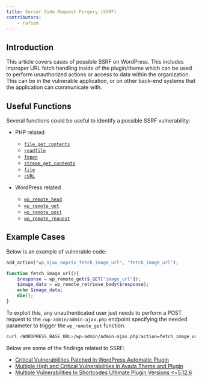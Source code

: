 ```yaml
---
title: Server Side Request Forgery (SSRF)
contributors:
    - rafiem
---
```




## Introduction

This article covers cases of possible SSRF on WordPress. This includes improper URL fetch handling inside of the plugin/theme which can be used to perform unauthorized actions or access to data within the organization. This can be in the vulnerable application, or on other back-end systems that the application can communicate with.

<LinkCard
  title="Learn how to secure your code against Server Side Request Forgery"
  href="/academy/wordpress/securing-code/server-side-request-forgery/"
/>

## Useful Functions

Several functions could be useful to identify a possible SSRF vulnerability:

- PHP related
    - [`file_get_contents`](https://www.php.net/manual/en/function.file-get-contents.php)
    - [`readfile`](https://www.php.net/manual/en/function.readfile.php)
    - [`fopen`](https://www.php.net/manual/en/function.fopen.php)
    - [`stream_get_contents`](https://www.php.net/manual/en/function.stream-get-contents.php)
    - [`file`](https://www.php.net/manual/en/function.file.php)
    - [`cURL`](https://www.php.net/manual/en/book.curl.php)

- WordPress related
    - [`wp_remote_head`](https://developer.wordpress.org/reference/functions/wp_remote_head/)
    - [`wp_remote_get`](https://developer.wordpress.org/reference/functions/wp_remote_get/)
    - [`wp_remote_post`](https://developer.wordpress.org/reference/functions/wp_remote_post/)
    - [`wp_remote_request`](https://developer.wordpress.org/reference/functions/wp_remote_request/)


## Example Cases

Below is an example of vulnerable code:

```php
add_action("wp_ajax_nopriv_fetch_image_url", "fetch_image_url");

function fetch_image_url(){
    $response = wp_remote_get($_GET["image_url"]);
    $image_data = wp_remote_retrieve_body($response);
    echo $image_data;
    die();
}
```

To exploit this, any unauthenticated user just needs to perform a POST request to the `/wp-admin/admin-ajax.php` endpoint specifying the needed parameter to trigger the `wp_remote_get` function.

```bash
curl <WORDPRESS_BASE_URL>/wp-admin/admin-ajax.php?action=fetch_image_url&image_url=<LOCAL_SERVICE_ON_THE_SERVER_OR_NETWORK>
```

Below are some of the findings related to SSRF:

- [Critical Vulnerabilities Patched in WordPress Automatic Plugin](https://patchstack.com/articles/critical-vulnerabilities-patched-in-wordpress-automatic-plugin/)
- [Multiple High and Critical Vulnerabilities in Avada Theme and Plugin](https://patchstack.com/articles/multiple-high-and-critical-vulnerabilities-in-avada-theme-and-plugin/)
- [Multiple Vulnerabilities In Shortcodes Ultimate Plugin Versions \<=5.12.6](https://patchstack.com/articles/authenticated-ssrf-arbitrary-file-read-in-shortcodes-ultimate-plugin-unsafe-features/)